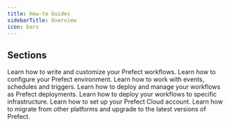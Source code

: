 ```yaml
---
title: How-to Guides
sidebarTitle: Overview
icon: bars
---
```


## Sections

<CardGroup cols={3}>
  <Card title="Workflows" icon="play" href="/v3/how-to-guides/workflows/">
    Learn how to write and customize your Prefect workflows.
  </Card>
  <Card title="Configuration" icon="gears" href="/v3/how-to-guides/configuration/">
    Learn how to configure your Prefect environment.
  </Card>
  <Card title="Automations" icon="robot" href="/v3/how-to-guides/automations/">
    Learn how to work with events, schedules and triggers.
  </Card>
  <Card title="Deployments" icon="rocket" href="/v3/how-to-guides/deployments/">
    Learn how to deploy and manage your workflows as Prefect deployments.
  </Card>
  <Card title="Infrastructure" icon="city" href="/v3/how-to-guides/deployment_infra/">
    Learn how to deploy your workflows to specific infrastructure.
  </Card>
  <Card title="Prefect Cloud" icon="cloud" href="/v3/how-to-guides/cloud/">
    Learn how to set up your Prefect Cloud account.
  </Card>
  <Card title="Migrate" icon="circle-up" href="/v3/how-to-guides/migrate/">
    Learn how to migrate from other platforms and upgrade to the latest versions of Prefect.
  </Card>
</CardGroup>
